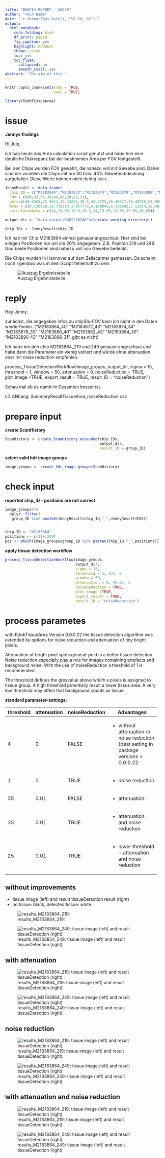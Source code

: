 ```yaml
---
title: "BUGFIX REPORT - 26240"
author: "Your Name"
date: '`r format(Sys.Date(), "%B %d, %Y")`'
output:
  html_notebook:
    code_folding: hide
    df_print: paged
    fig_caption: yes
    highlight: haddock
    theme: cosmo
    toc: yes
    toc_float:
      collapsed: no
      smooth_scoll: yes
abstract: 'The aim of this '
---
```


```r
knitr::opts_chunk$set(echo = TRUE,
                      eval = TRUE)

library(RJobTissueArea)
```

# issue

**Jennys findings**

Hi Jule,

ich hab heute das Area calculation script genutzt und habe hier eine deutliche Diskrepanz bei der bestimmten Area per FOV festgestellt.

Bei den Chips wurden FOV gewählt, die nahezu voll mit Gewebe sind.  Daher sind mir vorallem die Chips mit nur 30 bzw. 40% Gewebeabdeckung aufgefallen. Diese Werte können nicht richtig sein.

```r
JennyResult <- data.frame(
  chip_ID = c("M2183864","M2183872","M2183874","M2183878","M2183880","M2183882","M2183884","M2183890","M2183896"),
  FOV = c(40,43,34,30,40,43,39,43,31),
  perc=c(46.8925,75.9814,32.43235,38.7,43.3725,46.46977,78.48718,57.96977,61.69355),
  Area = c(6.720818,11.732213,3.957772,4.128046,6.136645,7.12264,10.883047,8.95558,6.831417),
  calculatedArea = c(14,15.05,11.9,10.5,14,15.05,13.65,15.05,10.85))

output_dir <- "data_output/BUGS/26240"%>%create_working_directory()

chip_IDs <- JennyResult$chip_ID
```

Ich hab mir Chip M2183864 einmal genauer angeschaut. Hier sind bei einigen Positionen nur um die 20% angegeben. Z.B. Position 219 und 249. Und beide Positionen sind nahezu voll von Gewebe bedeckt. 

Die Chips wurden in Hannover auf dem Zellscanner gemessen. Da scheint noch irgendwo was in dem Script fehlerhaft zu sein.

![Auszug Ergebnistabelle](image.png)

# reply


Hey Jenny,

zunächst, die angegeben Infos zu chipIDs-FOV kann ich nicht in den Daten wiederfinden. ("M2183864_40" "M2183872_43" "M2183874_34" "M2183878_30" "M2183880_40" "M2183882_43" "M2183884_39" "M2183890_43" "M2183896_31", gibt es nicht)

Ich habe mir den chip M2183864_219 und 249 genauer angeschaut und habe dann die Parameter ein wenig variiert und würde ohne attenuation aber mit noise reduction empfehlen.

process_TissueDetectionWorkflow(image_groups,
                                output_dir,
                                sigma = 15,
                                threshold = 1,
                                window = 50,
                                attenuation = 0,
                                noiseReduction = TRUE,
                                plot_image =TRUE,
                                export_result = TRUE,
                                result_ID = "noiseReduction")

Schau mal ob es damit im Gesamten besser ist.

LG
ANhang: SummaryResultTissueArea_noiseReduction.csv


# prepare input

**create ScanHistory**

```r
ScanHistory <- create_ScanHistory_extended(chip_IDs,
                                           output_dir,
                                           result_ID = group_ID)
```

**select valid hdr image groups**

```r
image_groups <- create_hdr_image_groups(ScanHistory)
```

# check input 

**reported chip_ID - positions are not correct**

```r
image_groups%>%
  dplyr::filter(
   group_ID %in% paste0(JennyResult$chip_ID,"_",JennyResult$FOV))
 
```

```r
chip_ID <- "M2183864"
positions <- c(219,249)
pos <- which(image_groups$group_ID %in% paste0(chip_ID,"_",positions))
```

**apply tissue detection workflow**

```r
process_TissueDetectionWorkflow(image_groups,
                                output_dir,
                                sigma = 15,
                                threshold = 1, #35, #
                                window = 50,
                                attenuation = 0, #0.01, #
                                noiseReduction = TRUE,
                                plot_image =TRUE, 
                                export_result = TRUE,
                                result_ID = "noiseReduction")
```


# process parametes

with RJobTissueArea Version 0.0.0.22 the tissue detection algorithm was extended by options for noise reduction and attenuation of tiny bright pixels.

Attenuation of bright pixel spots general yield in a better tissue detection. Noise reduction especially play a role for images containing artefacts and background noise. With the use of noiseReduction a theshold of 1 is recommended.

The threshold defines the greyvalue above which a pixels is assigned to tissue group. A high threshold potentially result a lower tissue area. A very low threshold may affect that background counts as tissue.  

**standard parameter-settings:**

+---------------+---------------+---------------+----------------------------------------------------+
| threshold     | attenuation   | noiseReduction| Advantages                                         |
+===============+===============+===============+====================================================+
| 4             | 0             | FALSE         | - without attenuation or noise reduction           |
|               |               |               |   (best setting in package versions < 0.0.0.22     |
+---------------+---------------+---------------+----------------------------------------------------+
| 1             | 0             | TRUE          | - noise reduction                                  |
+---------------+---------------+---------------+----------------------------------------------------+
| 35            | 0.01          | FALSE         | - attenuation                                      |
+---------------+---------------+---------------+----------------------------------------------------+
| 35            | 0.01          | TRUE          | - attenuation and noise reduction                  |
+---------------+---------------+---------------+----------------------------------------------------+
| 25            | 0.01          | TRUE          | - lower threshold + attenuation and noise reduction|
+---------------+---------------+---------------+----------------------------------------------------+

## without improvements

- tissue image (left) and result tissueDetection result (right)
- no tissue: black, detected tissue: white

 
![results_M2183864_219: ](C:/Users/ortmann/Documents/GitHub/RJobTissueArea/data_output/BUGS/26240/image_processing/result_plots/15_4_50_0_FALSE/ResultImages__M2183864_219_P1761451.png)

![results_M2183864_249: tissue image (left) and result tissueDetection (right)](C:/Users/ortmann/Documents/GitHub/RJobTissueArea/data_output/BUGS/26240/image_processing/result_plots/15_4_50_0_FALSE/ResultImages__M2183864_249_P1761451.png)

## with attenuation

![results_M2183864_219: tissue image (left) and result tissueDetection (right)](C:/Users/ortmann/Documents/GitHub/RJobTissueArea/data_output/BUGS/26240/image_processing/result_plots/15_0_50_0.01_FALSE/ResultImages__M2183864_219_P1761451.png)

![results_M2183864_249: tissue image (left) and result tissueDetection (right)](C:/Users/ortmann/Documents/GitHub/RJobTissueArea/data_output/BUGS/26240/image_processing/result_plots/15_0_50_0.01_FALSE/ResultImages__M2183864_249_P1761451.png)

## noise reduction

![results_M2183864_219: tissue image (left) and result tissueDetection (right)](C:/Users/ortmann/Documents/GitHub/RJobTissueArea/data_output/BUGS/26240/image_processing/result_plots/15_1_50_0_TRUE/ResultImages__M2183864_219_P1761451.png)

![results_M2183864_249: tissue image (left) and result tissueDetection (right)](C:/Users/ortmann/Documents/GitHub/RJobTissueArea/data_output/BUGS/26240/image_processing/result_plots/15_1_50_0_TRUE/ResultImages__M2183864_249_P1761451.png)


## with attenuation and noise reduction


![results_M2183864_219: tissue image (left) and result tissueDetection (right)](C:/Users/ortmann/Documents/GitHub/RJobTissueArea/data_output/BUGS/26240/image_processing/result_plots/15_35_50_0.01_TRUE/ResultImages__M2183864_219_P1761451.png)

![results_M2183864_249: tissue image (left) and result tissueDetection (right)](C:/Users/ortmann/Documents/GitHub/RJobTissueArea/data_output/BUGS/26240/image_processing/result_plots/15_35_50_0.01_TRUE/ResultImages__M2183864_249_P1761451.png)
